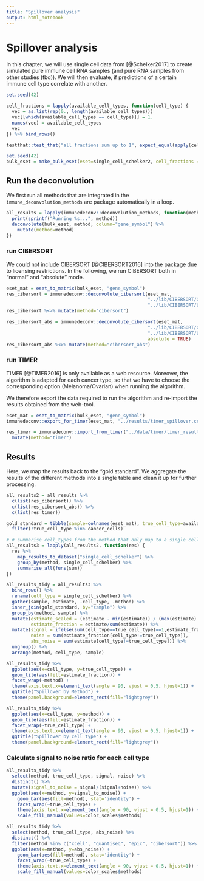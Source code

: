 ```yaml
---
title: "Spillover analysis"
output: html_notebook
---
```


# Spillover analysis

In this chapter, we will use single cell data from [@Schelker2017] to create simulated pure immune cell RNA samples (and pure RNA samples from other studies (tbd)). We will then evaluate, if predictions of a certain immune cell type correlate with another.


```r
set.seed(42)

cell_fractions = lapply(available_cell_types, function(cell_type) {
  vec = as.list(rep(0., length(available_cell_types)))
  vec[[which(available_cell_types == cell_type)]] = 1.
  names(vec) = available_cell_types
  vec
}) %>% bind_rows()

testthat::test_that("all fractions sum up to 1", expect_equal(apply(cell_fractions, 1, sum), rep(1, length(available_cell_types))))
```


```r
set.seed(42)
bulk_eset = make_bulk_eset(eset=single_cell_schelker2, cell_fractions = cell_fractions, n_cells=500)
```


## Run the deconvolution
We first run all methods that are integrated in the `immune_deconvolution_methods` are package automatically in a loop. 
```r
all_results = lapply(immunedeconv::deconvolution_methods, function(method) {
  print(sprintf("Running %s...", method))
  deconvolute(bulk_eset, method, column="gene_symbol") %>%
    mutate(method=method)
})
```

### run CIBERSORT
We could not include CIBERSORT [@CIBERSORT2016] into the package due to licensing restrictions. 
In the following, we run CIBERSORT both in "normal" and "absolute" mode. 

```r
eset_mat = eset_to_matrix(bulk_eset, "gene_symbol")
res_cibersort = immunedeconv::deconvolute_cibersort(eset_mat, 
                                                    "../lib/CIBERSORT/CIBERSORT.R",
                                                    "../lib/CIBERSORT/LM22.txt") 
res_cibersort %<>% mutate(method="cibersort")

res_cibersort_abs = immunedeconv::deconvolute_cibersort(eset_mat, 
                                                    "../lib/CIBERSORT/CIBERSORT.R",
                                                    "../lib/CIBERSORT/LM22.txt",
                                                    absolute = TRUE) 
res_cibersort_abs %<>% mutate(method="cibersort_abs")
```

### run TIMER
TIMER [@TIMER2016] is only available as a web resource. Moreover, the algorithm is adapted for each cancer type, so that we have to choose the corresponding option (Melanoma/Ovarian) when running the algorithm. 

We therefore export the data required to run the algorithm and re-import the results obtained from the web-tool. 

```r
eset_mat = eset_to_matrix(bulk_eset, "gene_symbol")
immunedeconv::export_for_timer(eset_mat, "../results/timer_spillover.csv")

res_timer = immunedeconv::import_from_timer("../data/timer/timer_result_spillover.csv") %>%
  mutate(method="timer")
```

## Results

Here, we map the results back to the "gold standard". We aggregate the results of the different methods
into a single table and clean it up for further processing. 
```r
all_results2 = all_results %>% 
  c(list(res_cibersort)) %>%
  c(list(res_cibersort_abs)) %>% 
  c(list(res_timer))

gold_standard = tibble(sample=colnames(eset_mat), true_cell_type=available_cell_types) %>% 
  filter(!true_cell_type %in% cancer_cells)

# # summarise cell_types from the method that only map to a single cell_type in the reference dataset (namely monocytes and macrophages)
all_results3 = lapply(all_results2, function(res) {
  res %>%
    map_results_to_dataset("single_cell_schelker") %>%
    group_by(method, single_cell_schelker) %>%
    summarise_all(funs(sum))
})

all_results_tidy = all_results3 %>%
  bind_rows() %>%
  rename(cell_type = single_cell_schelker) %>%
  gather(sample, estimate, -cell_type, -method) %>%
  inner_join(gold_standard, by="sample") %>%
  group_by(method, sample) %>%
  mutate(estimate_scaled = (estimate - min(estimate)) / (max(estimate) - min(estimate)), # add scaled estimate
         estimate_fraction = estimate/sum(estimate)) %>%
  mutate(signal = ifelse(sum(cell_type==true_cell_type)==1,estimate_fraction[cell_type==true_cell_type],NA),            # add signal and noise
         noise = sum(estimate_fraction[cell_type!=true_cell_type]),
         abs_noise = sum(estimate[cell_type!=true_cell_type])) %>% 
  ungroup() %>% 
  arrange(method, cell_type, sample)
```


```r
all_results_tidy %>%
  ggplot(aes(x=cell_type, y=true_cell_type)) +
  geom_tile(aes(fill=estimate_fraction)) + 
  facet_wrap(~method) + 
  theme(axis.text.x=element_text(angle = 90, vjust = 0.5, hjust=1)) + 
  ggtitle("Spillover by Method") + 
  theme(panel.background=element_rect(fill="lightgrey"))
```
```r
all_results_tidy %>%
  ggplot(aes(x=cell_type, y=method)) +
  geom_tile(aes(fill=estimate_fraction)) + 
  facet_wrap(~true_cell_type) + 
  theme(axis.text.x=element_text(angle = 90, vjust = 0.5, hjust=1)) + 
  ggtitle("Spillover by cell type") + 
  theme(panel.background=element_rect(fill="lightgrey"))
```

### Calculate signal to noise ratio for each cell type
```r
all_results_tidy %>%
  select(method, true_cell_type, signal, noise) %>%
  distinct() %>% 
  mutate(signal_to_noise = signal/(signal+noise)) %>% 
  ggplot(aes(x=method, y=signal_to_noise)) + 
    geom_bar(aes(fill=method), stat='identity') + 
    facet_wrap(~true_cell_type) + 
    theme(axis.text.x=element_text(angle = 90, vjust = 0.5, hjust=1)) +
    scale_fill_manual(values=color_scales$methods)

```

```r
all_results_tidy %>%
  select(method, true_cell_type, abs_noise) %>%
  distinct() %>% 
  filter(method %in% c("xcell", "quantiseq", "epic", "cibersort")) %>% 
  ggplot(aes(x=method, y=abs_noise)) + 
    geom_bar(aes(fill=method), stat='identity') + 
    facet_wrap(~true_cell_type) + 
    theme(axis.text.x=element_text(angle = 90, vjust = 0.5, hjust=1)) +
    scale_fill_manual(values=color_scales$methods)

```
